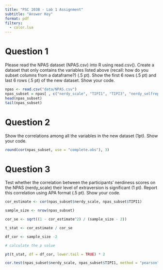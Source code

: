 ```yaml
---
title: "PSC 103B - Lab 1 Assignment"
subtitle: "Answer Key"
format: pdf
filters:
  - color.lua
---
```


# Question 1

Please read the NPAS dataset (NPAS.csv) into R using read.csv(). Create a dataset that only contains the variables listed above (recall: how do you subset columns from a dataframe?) (.5 pt). Show the first 6 rows (.5 pt) and last 6 rows (.5 pt) of the new dataset. Show your code.

```r
npas <- read.csv("data/NPAS.csv")
npas_subset = npas[ , c("nerdy_scale", "TIPI1", "TIPI3", "nerdy_selfreport")]
head(npas_subset)
tail(npas_subset)

```
# Question 2

Show the correlations among all the variables in the new dataset (1pt). Show your code.

```r
round(cor(npas_subset, use = "complete.obs"), 3)
```

# Question 3

Test whether the correlation between the participants’ nerdiness scores on the NPAS (nerdy_scale) their level of extraversion is significant (1 pt). Report this correlation using APA format (.5 pt). Show your code.

```r
cor_estimate <- cor(npas_subset$nerdy_scale, npas_subset$TIPI1)

sample_size <- nrow(npas_subset)

cor_se <- sqrt((1 - cor_estimate^2) / (sample_size - 2))

t_stat <- cor_estimate / cor_se

df_cor <- sample_size -2

# calculate the p value

pt(t_stat, df = df_cor, lower.tail = TRUE) * 2
```
```r
cor.test(npas_subset$nerdy_scale, npas_subset$TIPI1, method = "pearson") -> ct
```

